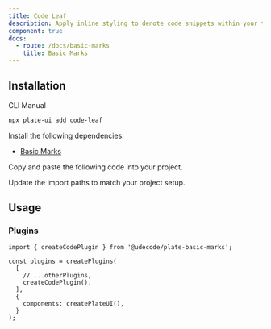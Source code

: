 ```yaml
---
title: Code Leaf
description: Apply inline styling to denote code snippets within your text.
component: true
docs:
  - route: /docs/basic-marks
    title: Basic Marks
---
```


<ComponentPreview name="playground-demo" id="basicnodes" />

## Installation

<Tabs defaultValue="cli">

<TabsList>
<TabsTrigger value="cli">CLI</TabsTrigger>
<TabsTrigger value="manual">Manual</TabsTrigger>
</TabsList>
<TabsContent value="cli">

```bash
npx plate-ui add code-leaf
```

</TabsContent>

<TabsContent value="manual">

<Steps>

<Step>

Install the following dependencies:

- [Basic Marks](/docs/basic-marks)

</Step>

<Step>

Copy and paste the following code into your project.

</Step>

<ComponentSource name="code-leaf" />

<Step>

Update the import paths to match your project setup.

</Step>

</Steps>

</TabsContent>

</Tabs>

## Usage

### Plugins

```tsx
import { createCodePlugin } from '@udecode/plate-basic-marks';

const plugins = createPlugins(
  [
    // ...otherPlugins,
    createCodePlugin(),
  ],
  {
    components: createPlateUI(),
  }
);
```

